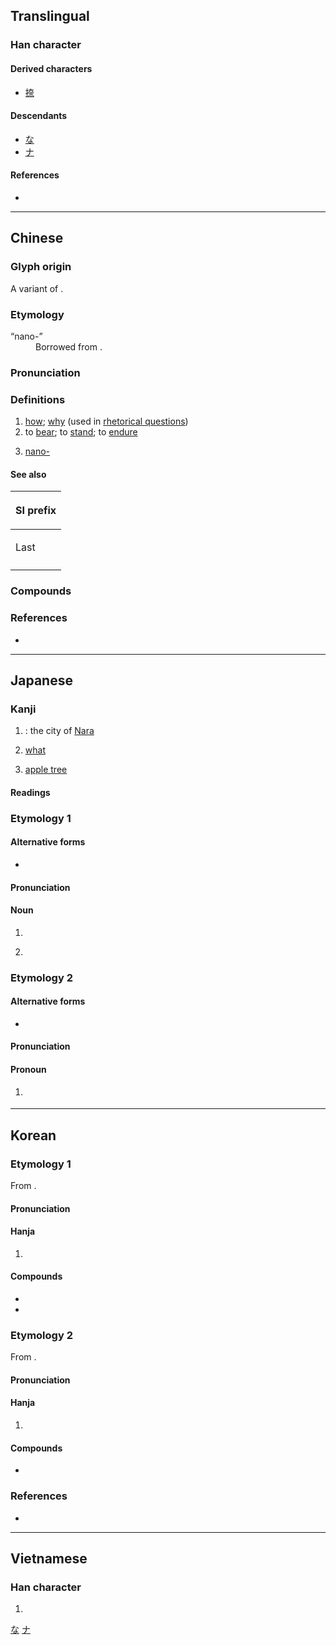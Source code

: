 {{also|柰}}
{{character info}}
==Translingual==

===Han character===
{{Han char|rn=37|rad=大|as=05|sn=8|four=40901|canj=KMMF|ids=⿱大示}}

====Derived characters====
* [[捺]]

====Descendants====
* [[な]]
* [[ナ]]

====References====
* {{Han ref|kx=0251.010|dkj=05893|dj=0511.010|hdz=10532.020|uh=5948|ud=22856|bh=A960|bd=43360}}

[[Category:Han characters from which hiragana were derived|な]]
[[Category:Han characters from which katakana were derived|ナ]]

----

==Chinese==
{{zh-forms|alt=柰}}

===Glyph origin===
{{Han etym}}
A variant of {{zh-l|*柰}}.

===Etymology===
; “nano-”
: Borrowed from {{bor|zh|en|nano-}}.

===Pronunciation===
{{zh-pron
|m=nài
|c=noi6
|c-t=noi5
|h=pfs=nai
|md=nâi
|mn=qz,twv,xm:tā/tw:ta/zz:tāi/nāi
|mn_note=ta/tai/tā - vernacular (limited, e.g. {{zh-l|*無奈何}}); nāi - literary
|mn-t=nai6
|mc=y
|oc=y
|ma=
|cat=adv,v,pref
}}

===Definitions===
{{zh-hanzi}}

# [[how]]; [[why]] (used in [[rhetorical question]]s)
# to [[bear]]; to [[stand]]; to [[endure]]
# {{lb|zh|Taiwan}} [[nano-]] {{gloss|[[Appendix:SI units|SI unit]] prefix}}
#: {{zh-syn|納|q=Mainland China}}
{{attention|zh|Missing sense "where" in Hakka: [https://www.quora.com/Are-the-Thai-and-Lao-words-for-where-related-Thai-nai-and-Lao-sai-What-about-the-other-related-languages/answer/Bern%C3%A9dy-Lim], [https://www.omniglot.com/language/phrases/hakka.php]}}
{{attention|hak|Missing sense "where" in Hakka: [https://www.quora.com/Are-the-Thai-and-Lao-words-for-where-related-Thai-nai-and-Lao-sai-What-about-the-other-related-languages/answer/Bern%C3%A9dy-Lim], [https://www.omniglot.com/language/phrases/hakka.php]}}

====See also====
{| class="wikitable"
! colspan=3 | SI prefix
|-
! Last
!
! Next
|-
| {{l|zh|[[微]]}}
| {{lang|zh|[[奈]]/[[納]]}}
| {{l|zh|[[皮]]}}
|}

===Compounds===
{{zh-der|無奈|奈何|香奈兒|萬般無奈|康奈爾|無可奈何|奈良|康奈爾大學|奈曼|神奈川縣|西奈|西奈半島|山奈|沒奈何|欽奈|奈秒|奈米|奈升|山奈鉀|葛林奈爾|葛林奈爾大學|奈良時代|奈及利亞|奈洛比|西奈山|基奈|尀奈|不奈煩|叵奈|奈守|奈向|奈何橋|怎奈|奈煩|不奈何|寧奈|不寧奈|不奈|如之奈何|奈上祝下|可奈|澀奈|爭奈|沒計奈何|末奈何|沒及奈何|無如奈何|無計奈何|無奈我何|沒極奈何|頗奈|莫可奈何|西奈協定|蘇爾奈}}

===References===
* {{R:yue:Hanzi}}

{{zh-cat|SI units}}

----

==Japanese==

===Kanji===
{{ja-kanji|grade=c|rs=凵03}}

# {{abbreviation of|ja|sort=な|奈良|nodot=1}}: the city of [[Nara]]
# [[what]]
# {{lb|ja|sort=からなし|obsolete}} [[apple tree]]

====Readings====
{{ja-readings
|goon=な, ない
|kanon=だ, だい
|kun=いかん-, いかんせん-, いかんぞ-, からなし-
|nanori=なに, なん
}}

===Etymology 1===
{{rfe|ja}}

====Alternative forms====
* {{ja-l|柰}}

====Pronunciation====
{{ja-pron|yomi=k|からなし}}

====Noun====
{{ja-noun|からなし|カラナシ}}
# {{obsolete form of|ja|唐梨||red apple}}
# {{lb|ja|by extension}} {{obsolete spelling of|ja|林檎||apple}}

===Etymology 2===
{{rfe|ja}}

====Alternative forms====
* {{ja-l|如何}}

====Pronunciation====
{{ja-pron|yomi=k|いかん}}

====Pronoun====
{{ja-pos|pronoun|いかん}}
# {{alternative form of|ja|奈何||what}} {{attention|ja|abbreviation?}}

----

==Korean==

===Etymology 1===
From {{der|ko|ltc|-}} {{ltc-l|奈|id=1}}.

{{collapse|
* {{hanja-dongguk|냉〮|náy|i=y}}
* {{hanja-gwangju|내|nay|hun=멋 내}}
|Historical readings
|bg=#FFFFFF}}

====Pronunciation====
{{ko-hanja-pron|내}}

====Hanja====
{{ko-hanja-search}}
{{ko-hanja|어찌|내}}

# {{hanja form of|내|[[but]]; [[how]]}}

====Compounds====
{{der-top|Compounds}}
* {{ko-l|내하|[[how]]|奈何}}
* {{ko-l|막무가내|[[stubborn]]|莫無可奈}}
{{der-bottom}}

===Etymology 2===
From {{der|ko|ltc|-}} {{ltc-l|奈|id=2}}.

====Pronunciation====
{{ko-hanja-pron|나}}

====Hanja====
{{ko-hanja|어찌|나}}

# {{hanja form of|나|[[but]]; [[how]]}}

====Compounds====
{{der-top3|Compounds}}
* {{ko-l|나락|奈落}}
{{der-bottom}}

===References===
* {{R:hanjadoc|2100}}

----

==Vietnamese==

===Han character===
{{vi-readings|reading=nại, nhự|rs=大05}}

# {{rfdef|vi|sort=大05}}